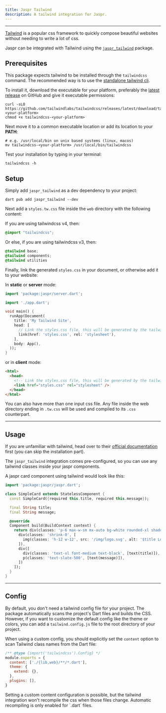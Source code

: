 ```yaml
---
title: Jaspr Tailwind
description: A tailwind integration for Jaspr.
---
```


---

[Tailwind](https://tailwindcss.com/) is a popular css framework to quickly compose beautiful websites without needing
to write a lot of css.

Jaspr can be integrated with Tailwind using the [`jaspr_tailwind`](https://pub.dev/packages/jaspr_tailwind) package.

## Prerequisites

This package expects tailwind to be installed through the `tailwindcss` command. The recommended way is to use
the [standalone tailwind cli](https://tailwindcss.com/blog/standalone-cli).

To install it, download the executable for your platform, preferably the [latest release](https://github.com/tailwindlabs/tailwindcss/releases/latest)
on GitHub and give it executable permissions:

```shell
curl -sLO https://github.com/tailwindlabs/tailwindcss/releases/latest/download/tailwindcss-<your-platform>
chmod +x tailwindcss-<your-platform>
```

Next move it to a common executable location or add its location to your **PATH**:

```shell
# e.g. /usr/local/bin on unix based systems (linux, macos)
mv tailwindcss-<your-platform> /usr/local/bin/tailwindcss
```

Test your installation by typing in your terminal:

```shell
tailwindcss -h
```

## Setup

Simply add `jaspr_tailwind` as a dev dependency to your project:

`dart pub add jaspr_tailwind --dev`

Next add a `styles.tw.css` file inside the `web` directory with the following content:

If you are using tailwindcss v4, then:

```css title="styles.tw.css"
@import "tailwindcss";
```

Or else, if you are using tailwindcss v3, then:

```css title="styles.tw.css"
@tailwind base;
@tailwind components;
@tailwind utilities
```

Finally, link the generated `styles.css` in your document, or otherwise add it to your website:

In **static** or **server** mode:

```dart title="lib/main.dart"
import 'package:jaspr/server.dart';

import './app.dart';

void main() {
  runApp(Document(
    title: 'My Tailwind Site',
    head: [
      // Link the styles.css file, this will be generated by the tailwind integration.
      link(href: 'styles.css', rel: 'stylesheet'),
    ],
    body: App(),
  ));
}
```

or in **client** mode:

```html title="web/index.html"
<html>
  <head>
    <!-- Link the styles.css file, this will be generated by the tailwind integration.-->
    <link href="styles.css" rel="stylesheet" />
  </head>
</html>
```

You can also have more than one input css file. Any file inside the web directory ending in `.tw.css` will be used and compiled
to its `.css` counterpart.

---

## Usage

If you are unfamiliar with tailwind, head over to their [official documentation](https://tailwindcss.com/docs/utility-first)
first (you can skip the installation part).

The `jaspr_tailwind` integration comes pre-configured, so you can use any tailwind classes inside your jaspr components.

A jaspr card component using tailwind would look like this:

```dart title="lib/simple_card.dart"
import 'package:jaspr/jaspr.dart';

class SimpleCard extends StatelessComponent {
  const SimpleCard({required this.title, required this.message});

  final String title;
  final String message;

  @override
  Component build(BuildContext context) {
    return div(classes: 'p-6 max-w-sm mx-auto bg-white rounded-xl shadow-lg flex items-center space-x-4', [
      div(classes: 'shrink-0', [
        img(classes: 'h-12 w-12', src: '/img/logo.svg', alt: '$title Logo'),
      ]),
      div([
        div(classes: 'text-xl font-medium text-black', [text(title)]),
        p(classes: 'text-slate-500', [text(message)]),
      ])
    ]);
  }
}
```

---

## Config

By default, you don't need a tailwind config file for your project. The package automatically scans the project's Dart files and builds the CSS.
However, if you want to customize the default config like the theme or colors, you can add a `tailwind.config.js` file to the root directory of your project.

When using a custom config, you should explicitly set the `content` option to scan Tailwind class names from the Dart file:

```javascript
/** @type {import('tailwindcss').Config} */
module.exports = {
  content: ['./{lib,web}/**/*.dart'],
  theme: {
    extend: {},
  },
  plugins: [],
}
```

<Warning>
Setting a custom content configuration is possible, but the tailwind integration won't recompile the css when those
files change. Automatic recompiling is only enabled for `.dart` files.
</Warning>
